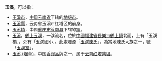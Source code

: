 '''玉溪'''，可以指：

* [[玉溪市|玉溪市]]，[[中国|中国]][[云南省|云南省]]下辖的[[地级市|地级市]]。
* [[玉溪縣|玉溪縣]]，云南省玉溪市红塔区的前身。
* [[玉溪镇|玉溪镇]]，中国[[重庆市|重庆市]][[潼南县|潼南县]]下辖的[[镇|镇]]。
* [[玉溪|玉溪]]，[[鶴上玉溪|鶴上玉溪]]，一溪流名，位於[[中國|中國]][[福建省|福建省]][[長樂市|長樂市]][[鶴上鎮|鶴上鎮]]北面，上有「玉溪橋」，旁有「玉溪國小」。此處發源「[[玉溪陳氏|玉溪陳氏]]」，為當地陳氏大族之一，號「[[玉溪堂|玉溪堂]]」。
* [[玉溪_(烟草)|玉溪 (烟草)]]，中国[[香烟|香烟]]品牌之一，属于[[云南|云南]][[红塔集团|红塔集团]]。

{{disambig|Y|cat=二字地名消歧義}}
